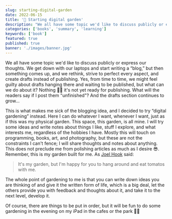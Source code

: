 ```yaml
---
slug: starting-digital-garden
date: 2022-06-15
title: '🌱 Starting digital garden'
description: "We all have some topic we'd like to discuss publicly or express our thoughts. We get down with our laptops and start writing a “blog,” but then something comes up, and we rethink, strive to perfect every aspect, and create drafts instead of publishing. Yes, from time to time, we might feel guilty about drafts hanging there and waiting to be published, but what can we do about it? Nothing 🤷‍♂️ it's not yet ready for publishing. What will the readers say if I post them 'unfinished'? And the drafts section continues to grow..."
categories: ['books', 'summary', 'learning']
keywords: ['book']
featured: true
published: true
banner: './images/banner.jpg'
---
```


We all have some topic we'd like to discuss publicly or express our thoughts. We get down with our laptops and start writing a “blog,” but then something comes up, and we rethink, strive to perfect every aspect, and create drafts instead of publishing. Yes, from time to time, we might feel guilty about drafts hanging there and waiting to be published, but what can we do about it? Nothing 🤷‍♂️ it's not yet ready for publishing. What will the readers say if I post them "unfinished"? And the drafts section continues to grow...

This is what makes me sick of the blogging idea, and I decided to try “digital gardening” instead. Here I can do whatever I want, whenever I want, just as if this was my physical garden. This space, this garden, is all mine. I will try some ideas and write notes about things I like, stuff I explore, and what interests me, regardless of the hobbies I have. Mostly this will touch on programming, books, art, and photography, but these are not the constraints I can't fence; I will share thoughts and notes about anything. This does not preclude me from polishing articles as much as I desire 😎. Remember, this is my garden built for me. As [Joel Hook](https://joelhooks.com) said:

> It's my garden, but I'm happy for you to hang around and eat tomatos with me.

The whole point of gardening to me is that you can write down ideas you are thinking of and give it the written form of life, which is a big deal, let the others provide you with feedback and thoughts about it, and take it to the next level, develop it.

Of course, there are things to be put in order, but it will be fun to do some gardening in the evening on my iPad in the cafes or the park 👨‍🌾
